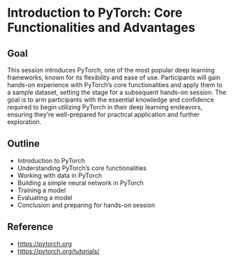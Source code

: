 # Introduction to PyTorch: Core Functionalities and Advantages {.unnumbered}

## Goal

This session introduces PyTorch, one of the most popular deep learning frameworks, known for its flexibility and ease of use. Participants will gain hands-on experience with PyTorch’s core functionalities and apply them to a sample dataset, setting the stage for a subsequent hands-on session. The goal is to arm participants with the essential knowledge and confidence required to begin utilizing PyTorch in their deep learning endeavors, ensuring they’re well-prepared for practical application and further exploration.

## Outline

* Introduction to PyTorch
* Understanding PyTorch’s core functionalities
* Working with data in PyTorch
* Building a simple neural network in PyTorch
* Training a model
* Evaluating a model
* Conclusion and preparing for hands-on session

## Reference

* [https://pytorch.org](https://pytorch.org)
* [https://pytorch.org/tutorials/](https://pytorch.org/tutorials/)


